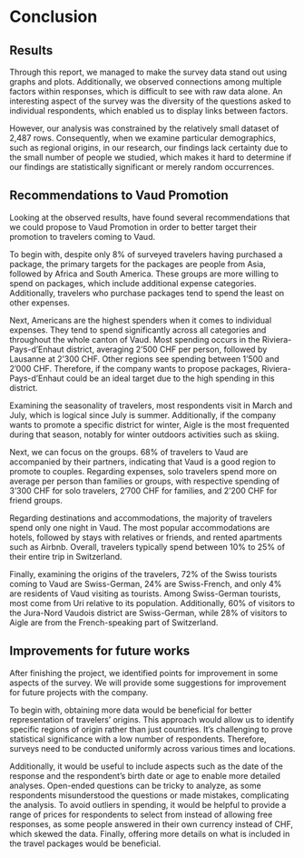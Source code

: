 # Conclusion

## Results

Through this report, we managed to make the survey data stand out using graphs and plots. Additionally, we observed connections among multiple factors within responses, which is difficult to see with raw data alone. An interesting aspect of the survey was the diversity of the questions asked to individual respondents, which enabled us to display links between factors.

However, our analysis was constrained by the relatively small dataset of 2,487 rows. Consequently, when we examine particular demographics, such as regional origins, in our research, our findings lack certainty due to the small number of people we studied, which makes it hard to determine if our findings are statistically significant or merely random occurrences.

## Recommendations to Vaud Promotion

Looking at the observed results, have found several recommendations that we could propose to Vaud Promotion in order to better target their promotion to travelers coming to Vaud.

To begin with, despite only 8% of surveyed travelers having purchased a package, the primary targets for the packages are people from Asia, followed by Africa and South America. These groups are more willing to spend on packages, which include additional expense categories. Additionally, travelers who purchase packages tend to spend the least on other expenses.

Next, Americans are the highest spenders when it comes to individual expenses. They tend to spend significantly across all categories and throughout the whole canton of Vaud. Most spending occurs in the Riviera-Pays-d'Enhaut district, averaging 2'500 CHF per person, followed by Lausanne at 2'300 CHF. Other regions see spending between 1'500 and 2'000 CHF. Therefore, if the company wants to propose packages, Riviera-Pays-d'Enhaut could be an ideal target due to the high spending in this district.

Examining the seasonality of travelers, most respondents visit in March and July, which is logical since July is summer. Additionally, if the company wants to promote a specific district for winter, Aigle is the most frequented during that season, notably for winter outdoors activities such as skiing.

Next, we can focus on the groups. 68% of travelers to Vaud are accompanied by their partners, indicating that Vaud is a good region to promote to couples. Regarding expenses, solo travelers spend more on average per person than families or groups, with respective spending of 3'300 CHF for solo travelers, 2'700 CHF for families, and 2'200 CHF for friend groups.

Regarding destinations and accommodations, the majority of travelers spend only one night in Vaud. The most popular accommodations are hotels, followed by stays with relatives or friends, and rented apartments such as Airbnb. Overall, travelers typically spend between 10% to 25% of their entire trip in Switzerland.

Finally, examining the origins of the travelers, 72% of the Swiss tourists coming to Vaud are Swiss-German, 24% are Swiss-French, and only 4% are residents of Vaud visiting as tourists. Among Swiss-German tourists, most come from Uri relative to its population. Additionally, 60% of visitors to the Jura-Nord Vaudois district are Swiss-German, while 28% of visitors to Aigle are from the French-speaking part of Switzerland.


## Improvements for future works

After finishing the project, we identified points for improvement in some aspects of the survey. We will provide some suggestions for improvement for future projects with the company.

To begin with, obtaining more data would be beneficial for better representation of travelers' origins. This approach would allow us to identify specific regions of origin rather than just countries. It's challenging to prove statistical significance with a low number of respondents. Therefore, surveys need to be conducted uniformly across various times and locations.

Additionally, it would be useful to include aspects such as the date of the response and the respondent's birth date or age to enable more detailed analyses. Open-ended questions can be tricky to analyze, as some respondents misunderstood the questions or made mistakes, complicating the analysis. To avoid outliers in spending, it would be helpful to provide a range of prices for respondents to select from instead of allowing free responses, as some people answered in their own currency instead of CHF, which skewed the data. Finally, offering more details on what is included in the travel packages would be beneficial.
